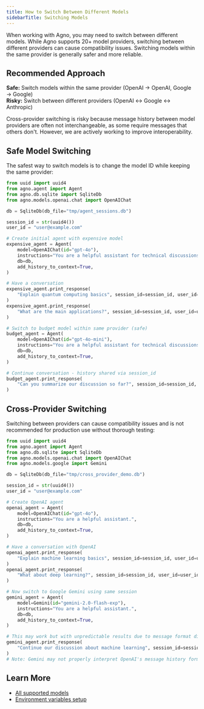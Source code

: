 ```yaml
---
title: How to Switch Between Different Models
sidebarTitle: Switching Models
---
```


When working with Agno, you may need to switch between different models. While Agno supports 20+ model providers, switching between different providers can cause compatibility issues. Switching models within the same provider is generally safer and more reliable.

## Recommended Approach

**Safe:** Switch models within the same provider (OpenAI → OpenAI, Google → Google)  
**Risky:** Switch between different providers (OpenAI ↔ Google ↔ Anthropic)

Cross-provider switching is risky because message history between model providers are often not interchangeable, as some require messages that others don't. However, we are actively working to improve interoperability.

## Safe Model Switching

The safest way to switch models is to change the model ID while keeping the same provider:

```python
from uuid import uuid4
from agno.agent import Agent
from agno.db.sqlite import SqliteDb
from agno.models.openai.chat import OpenAIChat

db = SqliteDb(db_file="tmp/agent_sessions.db")

session_id = str(uuid4())
user_id = "user@example.com"

# Create initial agent with expensive model
expensive_agent = Agent(
    model=OpenAIChat(id="gpt-4o"),
    instructions="You are a helpful assistant for technical discussions.",
    db=db,
    add_history_to_context=True,
)

# Have a conversation
expensive_agent.print_response(
    "Explain quantum computing basics", session_id=session_id, user_id=user_id
)
expensive_agent.print_response(
    "What are the main applications?", session_id=session_id, user_id=user_id
)

# Switch to budget model within same provider (safe)
budget_agent = Agent(
    model=OpenAIChat(id="gpt-4o-mini"),
    instructions="You are a helpful assistant for technical discussions.",
    db=db,
    add_history_to_context=True,
)

# Continue conversation - history shared via session_id
budget_agent.print_response(
    "Can you summarize our discussion so far?", session_id=session_id, user_id=user_id
)
```

## Cross-Provider Switching

Switching between providers can cause compatibility issues and is not recommended for production use without thorough testing:

```python
from uuid import uuid4
from agno.agent import Agent
from agno.db.sqlite import SqliteDb
from agno.models.openai.chat import OpenAIChat
from agno.models.google import Gemini

db = SqliteDb(db_file="tmp/cross_provider_demo.db")

session_id = str(uuid4())
user_id = "user@example.com"

# Create OpenAI agent
openai_agent = Agent(
    model=OpenAIChat(id="gpt-4o"),
    instructions="You are a helpful assistant.",
    db=db,
    add_history_to_context=True,
)

# Have a conversation with OpenAI
openai_agent.print_response(
    "Explain machine learning basics", session_id=session_id, user_id=user_id
)
openai_agent.print_response(
    "What about deep learning?", session_id=session_id, user_id=user_id
)

# Now switch to Google Gemini using same session
gemini_agent = Agent(
    model=Gemini(id="gemini-2.0-flash-exp"),
    instructions="You are a helpful assistant.",
    db=db,
    add_history_to_context=True,
)

# This may work but with unpredictable results due to message format differences
gemini_agent.print_response(
    "Continue our discussion about machine learning", session_id=session_id, user_id=user_id
)
# Note: Gemini may not properly interpret OpenAI's message history format
```

## Learn More

- [All supported models](/concepts/models/introduction)
- [Environment variables setup](/faq/environment-variables)
